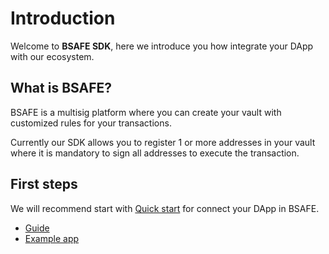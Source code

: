 # Introduction

Welcome to **BSAFE SDK**, here we introduce you how integrate your DApp with our ecosystem.

## What is BSAFE?

BSAFE is a multisig platform where you can create your vault with customized rules for your transactions.

Currently our SDK allows you to register 1 or more addresses in your vault where it is mandatory to sign all addresses to execute the transaction.

## First steps

We will recommend start with [Quick start](/quick-start/installation) for connect your DApp in BSAFE.

- [Guide](/quick-start/installation)
- [Example app](https://github.com/infinitybase/bsafe-example)
